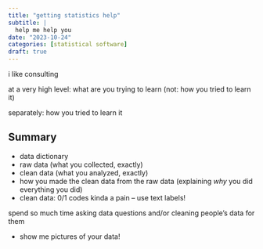 ```yaml
---
title: "getting statistics help"
subtitle: |
  help me help you
date: "2023-10-24"
categories: [statistical software]
draft: true
---
```


i like consulting

at a very high level: what are you trying to learn (not: how you tried to learn it)

separately: how you tried to learn it

## Summary

- data dictionary
- raw data (what you collected, exactly)
- clean data (what you analyzed, exactly)
- how you made the clean data from the raw data (explaining *why* you did everything you did)
- clean data: 0/1 codes kinda a pain -- use text labels!

spend so much time asking data questions and/or cleaning people's data for them

- show me pictures of your data!

